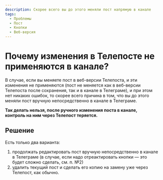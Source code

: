 ```yaml
---
description: Скорее всего вы до этого меняли пост напрямую в канале
tags:
  - Проблемы
  - Пост
  - Кнопки
  - Веб-версия
---
```


# Почему изменения в Телепосте не применяются в канале?

В случае, если вы меняете пост в веб-версии Телепоста, и эти изменения не применяются (пост не меняется как в веб-версии Телепоста после сохранения, так и в канале в Телеграме), и при этом нет никаких ошибок, то скорее всего причина в том, что вы до этого меняли пост вручную непосредственно в канале в Телеграме.

**Так делать нельзя, после ручного изменения поста в канале, контроль на ним через Телепост теряется.**

## Решение

Есть только два варианта:

1. продолжать редактировать пост вручную непосредственно в канале в Телеграме (в случае, если надо отреактировать кнопки — это будет сложно сделать, см. п. №2)
1. удалить текущий пост и сделать его копию на замену уже через Телепост, как обычно.
